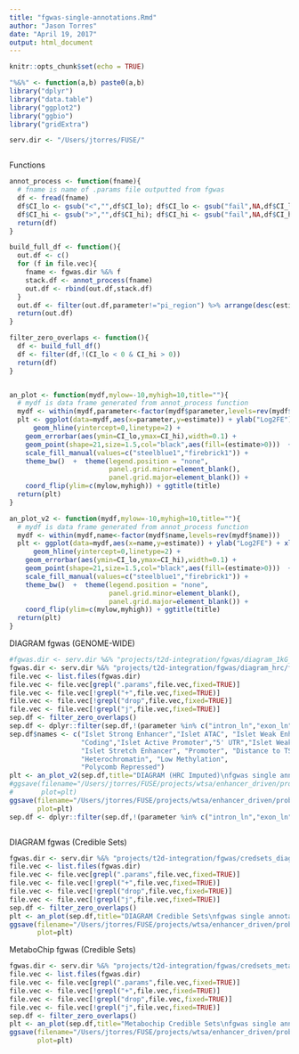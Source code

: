 ```yaml
---
title: "fgwas-single-annotations.Rmd"
author: "Jason Torres"
date: "April 19, 2017"
output: html_document
---
```


```r
knitr::opts_chunk$set(echo = TRUE)
```

```r
"%&%" <- function(a,b) paste0(a,b) 
library("dplyr")
library("data.table")
library("ggplot2")
library("ggbio")
library("gridExtra")

serv.dir <- "/Users/jtorres/FUSE/"

```


```r




```



Functions 

```r
annot_process <- function(fname){
  # fname is name of .params file outputted from fgwas
  df <- fread(fname)
  df$CI_lo <- gsub("<","",df$CI_lo); df$CI_lo <- gsub("fail",NA,df$CI_lo); df$CI_lo <- as.numeric(df$CI_lo)
  df$CI_hi <- gsub(">","",df$CI_hi); df$CI_hi <- gsub("fail",NA,df$CI_hi); df$CI_hi <- as.numeric(df$CI_hi)
  return(df)
}

build_full_df <- function(){
  out.df <- c()
  for (f in file.vec){
    fname <- fgwas.dir %&% f
    stack.df <- annot_process(fname)
    out.df <- rbind(out.df,stack.df)
  }
  out.df <- filter(out.df,parameter!="pi_region") %>% arrange(desc(estimate))
  return(out.df)
}

filter_zero_overlaps <- function(){
  df <- build_full_df()
  df <- filter(df,!(CI_lo < 0 & CI_hi > 0))
  return(df)
}


an_plot <- function(mydf,mylow=-10,myhigh=10,title=""){
  # mydf is data frame generated from annot_process function
  mydf <- within(mydf,parameter<-factor(mydf$parameter,levels=rev(mydf$parameter)))
  plt <- ggplot(data=mydf,aes(x=parameter,y=estimate)) + ylab("Log2FE") + xlab("Annotation") + 
      geom_hline(yintercept=0,linetype=2) +
    geom_errorbar(aes(ymin=CI_lo,ymax=CI_hi),width=0.1) + 
    geom_point(shape=21,size=1.5,col="black",aes(fill=(estimate>0)))  +
    scale_fill_manual(values=c("steelblue1","firebrick1")) + 
    theme_bw()  +  theme(legend.position = "none",
                         panel.grid.minor=element_blank(),
                         panel.grid.major=element_blank()) + 
    coord_flip(ylim=c(mylow,myhigh)) + ggtitle(title)
  return(plt)
}

an_plot_v2 <- function(mydf,mylow=-10,myhigh=10,title=""){
  # mydf is data frame generated from annot_process function
  mydf <- within(mydf,name<-factor(mydf$name,levels=rev(mydf$name)))
  plt <- ggplot(data=mydf,aes(x=name,y=estimate)) + ylab("Log2FE") + xlab("Annotation") + 
      geom_hline(yintercept=0,linetype=2) +
    geom_errorbar(aes(ymin=CI_lo,ymax=CI_hi),width=0.1) + 
    geom_point(shape=21,size=1.5,col="black",aes(fill=(estimate>0)))  +
    scale_fill_manual(values=c("steelblue1","firebrick1")) + 
    theme_bw()  +  theme(legend.position = "none",
                         panel.grid.minor=element_blank(),
                         panel.grid.major=element_blank()) + 
    coord_flip(ylim=c(mylow,myhigh)) + ggtitle(title)
  return(plt)
}


```


DIAGRAM fgwas (GENOME-WIDE)

```r

#fgwas.dir <- serv.dir %&% "projects/t2d-integration/fgwas/diagram_1kG_gwas/fgwas_output/"
fgwas.dir <- serv.dir %&% "projects/t2d-integration/fgwas/diagram_hrc/fgwas_output/"
file.vec <- list.files(fgwas.dir)
file.vec <- file.vec[grepl(".params",file.vec,fixed=TRUE)]
file.vec <- file.vec[!grepl("+",file.vec,fixed=TRUE)]
file.vec <- file.vec[!grepl("drop",file.vec,fixed=TRUE)]
file.vec <- file.vec[!grepl("j",file.vec,fixed=TRUE)]
sep.df <- filter_zero_overlaps()
sep.df <- dplyr::filter(sep.df,!(parameter %in% c("intron_ln","exon_ln","islet_state7_ln","islet_state13_ln","transcript_ln","islet_state6_ln") ))
sep.df$names <- c("Islet Strong Enhancer","Islet ATAC", "Islet Weak Enhancer",
                  "Coding","Islet Active Promoter","5' UTR","Islet Weak Promoter",
                  "Islet Stretch Enhancer", "Promoter", "Distance to TSS",
                  "Heterochromatin", "Low Methylation",
                  "Polycomb Repressed")
plt <- an_plot_v2(sep.df,title="DIAGRAM (HRC Imputed)\nfgwas single annotations")
#ggsave(filename="/Users/jtorres/FUSE/projects/wtsa/enhancer_driven/probe_design/compare_loci/fgwas_single_DIAGRAM.png",
#       plot=plt)
ggsave(filename="/Users/jtorres/FUSE/projects/wtsa/enhancer_driven/probe_design/compare_loci/fgwas_single_DIAGRAM_hrc.png",
       plot=plt)
sep.df <- dplyr::filter(sep.df,!(parameter %in% c("intron_ln","exon_ln","islet_state7_ln","islet_state13_ln","transcript_ln") ))



```

DIAGRAM fgwas (Credible Sets)

```r

fgwas.dir <- serv.dir %&% "projects/t2d-integration/fgwas/credsets_diagram_1KG/fgwas_output/"
file.vec <- list.files(fgwas.dir)
file.vec <- file.vec[grepl(".params",file.vec,fixed=TRUE)]
file.vec <- file.vec[!grepl("+",file.vec,fixed=TRUE)]
file.vec <- file.vec[!grepl("drop",file.vec,fixed=TRUE)]
file.vec <- file.vec[!grepl("j",file.vec,fixed=TRUE)]
sep.df <- filter_zero_overlaps()
plt <- an_plot(sep.df,title="DIAGRAM Credible Sets\nfgwas single annotations")
ggsave(filename="/Users/jtorres/FUSE/projects/wtsa/enhancer_driven/probe_design/compare_loci/fgwas_single_DIAGRAM_credsets.png",
       plot=plt)

```

MetaboChip fgwas (Credible Sets)

```r

fgwas.dir <- serv.dir %&% "projects/t2d-integration/fgwas/credsets_metabochip/fgwas_output/"
file.vec <- list.files(fgwas.dir)
file.vec <- file.vec[grepl(".params",file.vec,fixed=TRUE)]
file.vec <- file.vec[!grepl("+",file.vec,fixed=TRUE)]
file.vec <- file.vec[!grepl("drop",file.vec,fixed=TRUE)]
file.vec <- file.vec[!grepl("j",file.vec,fixed=TRUE)]
sep.df <- filter_zero_overlaps()
plt <- an_plot(sep.df,title="Metabochip Credible Sets\nfgwas single annotations")
ggsave(filename="/Users/jtorres/FUSE/projects/wtsa/enhancer_driven/probe_design/compare_loci/fgwas_single_Metabochip_credsets.png",
       plot=plt)

```


